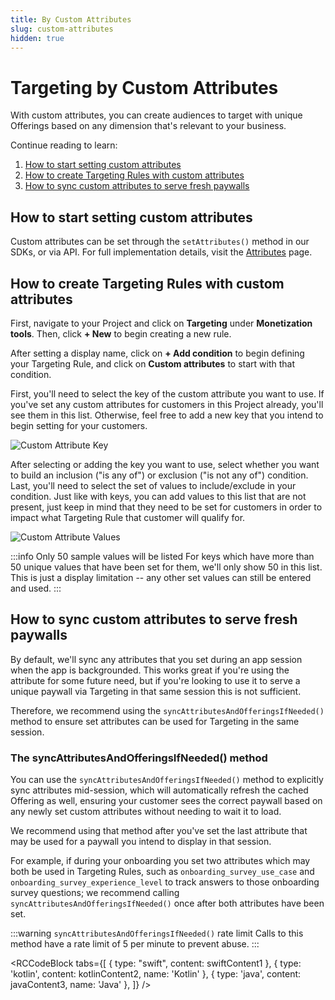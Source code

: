 ```yaml
---
title: By Custom Attributes
slug: custom-attributes
hidden: true
---
```


# Targeting by Custom Attributes

With custom attributes, you can create audiences to target with unique Offerings based on any dimension that's relevant to your business.


<YouTubeEmbed videoId="sFv5YtWhVas" title="Targeting by Custom Attributes" />

Continue reading to learn:

1. [How to start setting custom attributes](/tools/targeting/custom-attributes#how-to-start-setting-custom-attributes)
2. [How to create Targeting Rules with custom attributes](/tools/targeting/custom-attributes#how-to-create-targeting-rules-with-custom-attributes)
3. [How to sync custom attributes to serve fresh paywalls](/tools/targeting/custom-attributes#how-to-sync-custom-attributes-to-serve-fresh-paywalls)

## How to start setting custom attributes

Custom attributes can be set through the `setAttributes()` method in our SDKs, or via API. For full implementation details, visit the [Attributes](/customers/customer-attributes) page.

## How to create Targeting Rules with custom attributes

First, navigate to your Project and click on **Targeting** under **Monetization tools**. Then, click **+ New** to begin creating a new rule.

After setting a display name, click on **+ Add condition** to begin defining your Targeting Rule, and click on **Custom attributes** to start with that condition.

First, you'll need to select the key of the custom attribute you want to use. If you've set any custom attributes for customers in this Project already, you'll see them in this list. Otherwise, feel free to add a new key that you intend to begin setting for your customers.

![Custom Attribute Key](/images/custom_attribute_key.png)

After selecting or adding the key you want to use, select whether you want to build an inclusion ("is any of") or exclusion ("is not any of") condition. Last, you'll need to select the set of values to include/exclude in your condition. Just like with keys, you can add values to this list that are not present, just keep in mind that they need to be set for customers in order to impact what Targeting Rule that customer will qualify for.

![Custom Attribute Values](/images/custom_attribute_values.png)

:::info Only 50 sample values will be listed
For keys which have more than 50 unique values that have been set for them, we'll only show 50 in this list. This is just a display limitation -- any other set values can still be entered and used.
:::

## How to sync custom attributes to serve fresh paywalls

By default, we'll sync any attributes that you set during an app session when the app is backgrounded. This works great if you're using the attribute for some future need, but if you're looking to use it to serve a unique paywall via Targeting in that same session this is not sufficient.

Therefore, we recommend using the `syncAttributesAndOfferingsIfNeeded()` method to ensure set attributes can be used for Targeting in the same session.

### The syncAttributesAndOfferingsIfNeeded() method

You can use the `syncAttributesAndOfferingsIfNeeded()` method to explicitly sync attributes mid-session, which will automatically refresh the cached Offering as well, ensuring your customer sees the correct paywall based on any newly set custom attributes without needing to wait it to load.

We recommend using that method after you've set the last attribute that may be used for a paywall you intend to display in that session.

For example, if during your onboarding you set two attributes which may both be used in Targeting Rules, such as `onboarding_survey_use_case` and `onboarding_survey_experience_level` to track answers to those onboarding survey questions; we recommend calling `syncAttributesAndOfferingsIfNeeded()` once after both attributes have been set.

:::warning `syncAttributesAndOfferingsIfNeeded()` rate limit
Calls to this method have a rate limit of 5 per minute to prevent abuse.
:::


<RCCodeBlock
  tabs={[
    { type: "swift", content: swiftContent1 },
    { type: 'kotlin', content: kotlinContent2, name: 'Kotlin' },
    { type: 'java', content: javaContent3, name: 'Java' },
  ]}
/>
